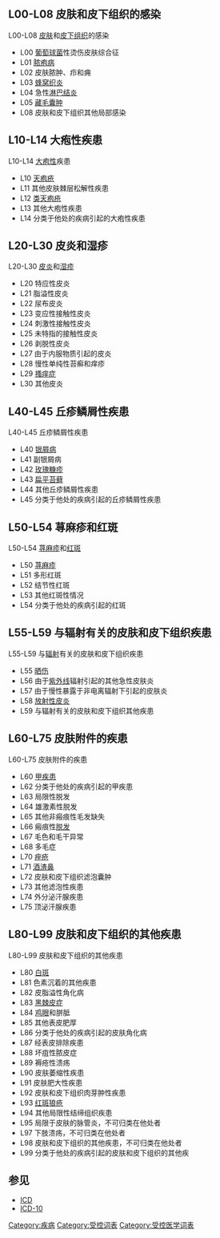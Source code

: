 {{ICD-10A}}

== L00-L08 皮肤和皮下组织的感染 ==
L00-L08 [[皮肤|皮肤]]和[[皮下组织|皮下组织]]的感染
* L00 [[葡萄球菌|葡萄球菌]]性烫伤皮肤综合征
* L01 [[脓疱病|脓疱病]]
* L02 皮肤脓肿、疖和痈
* L03 [[蜂窝织炎|蜂窝织炎]]
* L04 急性[[淋巴结炎|淋巴结炎]]
* L05 [[藏毛囊肿|藏毛囊肿]]
* L08 皮肤和皮下组织其他局部感染

== L10-L14 大疱性疾患 ==
L10-L14 [[大疱性|大疱性]]疾患
* L10 [[天疱疮|天疱疮]]
* L11 其他皮肤棘层松解性疾患
* L12 [[类天疱疮|类天疱疮]]
* L13 其他大疱性疾患
* L14 分类于他处的疾病引起的大疱性疾患

== L20-L30 皮炎和湿疹 ==
L20-L30 [[皮炎|皮炎]]和[[湿疹|湿疹]]
* L20 特应性皮炎
* L21 脂溢性皮炎 
* L22 尿布皮炎
* L23 变应性接触性皮炎
* L24 刺激性接触性皮炎
* L25 未特指的接触性皮炎
* L26 剥脱性皮炎
* L27 由于内服物质引起的皮炎
* L28 慢性单纯性苔癣和痒疹
* L29 [[搔痒症|搔痒症]]
* L30 其他皮炎

== L40-L45 丘疹鳞屑性疾患 ==
L40-L45 丘疹鳞屑性疾患
* L40 [[银屑病|银屑病]]
* L41 副银屑病
* L42 [[玫瑰糠疹|玫瑰糠疹]]
* L43 [[扁平苔藓|扁平苔藓]]
* L44 其他丘疹鳞屑性疾患
* L45 分类于他处的疾病引起的丘疹鳞屑性疾患

== L50-L54 荨麻疹和红斑 ==
L50-L54 [[荨麻疹|荨麻疹]]和[[红斑|红斑]]
* L50 [[荨麻疹|荨麻疹]]
* L51 多形红斑
* L52 结节性红斑
* L53 其他红斑性情况
* L54 分类于他处的疾病引起的红斑

== L55-L59 与辐射有关的皮肤和皮下组织疾患 ==
L55-L59 与[[辐射|辐射]]有关的皮肤和皮下组织疾患
* L55 [[晒伤|晒伤]]
* L56 由于[[紫外线|紫外线]]辐射引起的其他急性皮肤炎
* L57 由于慢性暴露于非电离辐射下引起的皮肤炎
* L58 [[放射性皮炎|放射性皮炎]]
* L59 与辐射有关的皮肤和皮下组织其他疾患

== L60-L75 皮肤附件的疾患 ==
L60-L75 皮肤附件的疾患
* L60 [[甲疾患|甲疾患]]
* L62 分类于他处的疾病引起的甲疾患
* L63 局限性脱发
* L64 雄激素性脱发
* L65 其他非瘢痕性毛发缺失
* L66 瘢痕性[[脱发|脱发]]
* L67 毛色和毛干异常
* L68 多毛症
* L70 [[痤疮|痤疮]]
* L71 [[酒渣鼻|酒渣鼻]]
* L72 皮肤和皮下组织滤泡囊肿
* L73 其他滤泡性疾患
* L74 外分泌汗腺疾患
* L75 顶泌汗腺疾患

== L80-L99 皮肤和皮下组织的其他疾患 ==
L80-L99 皮肤和皮下组织的其他疾患
* L80 [[白斑|白斑]]
* L81 色素沉着的其他疾患
* L82 皮脂溢性角化病
* L83 [[黑棘皮症|黑棘皮症]]
* L84 [[鸡眼|鸡眼]]和胼胝
* L85 其他表皮肥厚
* L86 分类于他处的疾病引起的皮肤角化病
* L87 经表皮排除疾患
* L88 坏疽性脓皮症
* L89 褥疮性溃疡
* L90 皮肤萎缩性疾患
* L91 皮肤肥大性疾患
* L92 皮肤和皮下组织肉芽肿性疾患
* L93 [[红斑狼疮|红斑狼疮]]
* L94 其他局限性结缔组织疾患
* L95 局限于皮肤的脉管炎，不可归类在他处者
* L97 下肢溃疡，不可归类在他处者
* L98 皮肤和皮下组织的其他疾患，不可归类在他处者
* L99 分类于他处的疾病引起的皮肤和皮下组织的其他疾

== 参见 ==
*[[ICD|ICD]]
*[[ICD-10|ICD-10]]

{{Medical conditions}}

[[Category:疾病|Category:疾病]]
[[Category:受控词表|Category:受控词表]]
[[Category:受控医学词表|Category:受控医学词表]]